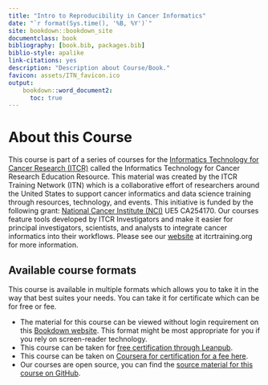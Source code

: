 ```yaml
---
title: "Intro to Reproducibility in Cancer Informatics"
date: "`r format(Sys.time(), '%B, %Y')`"
site: bookdown::bookdown_site
documentclass: book
bibliography: [book.bib, packages.bib]
biblio-style: apalike
link-citations: yes
description: "Description about Course/Book."
favicon: assets/ITN_favicon.ico
output:
    bookdown::word_document2:
      toc: true
---
```


# About this Course {-}

This course is part of a series of courses for the [Informatics Technology for Cancer Research (ITCR)](https://itcr.cancer.gov/) called the Informatics Technology for Cancer Research Education Resource. This material was created by the ITCR Training Network (ITN)  which is a collaborative effort of researchers around the United States to support cancer informatics and data science training through resources, technology, and events. This initiative is funded by the following grant:  [National Cancer Institute (NCI)](https://www.cancer.gov/)  UE5 CA254170. Our courses feature tools developed by ITCR Investigators and make it easier for principal investigators, scientists, and analysts to integrate cancer informatics into their workflows. Please see our [website](https://www.itcrtraining.org){target="_blank"} at itcrtraining.org for more information.

## Available course formats

This course is available in multiple formats which allows you to take it in the way that best suites your needs. You can take it for certificate which can be for free or fee.

- The material for this course can be viewed without login requirement on this [Bookdown website](https://jhudatascience.org/Reproducibility_in_Cancer_Informatics/). This format might be most appropriate for you if you rely on screen-reader technology.
- This course can be taken for [free certification through Leanpub](https://leanpub.com/universities/courses/jhu/intro-to-reproducibility-in-cancer-informatics).
- This course can be taken on [Coursera for certification for a fee here](https://www.coursera.org/learn/intro-reproducibility-cancer-informatics).
- Our courses are open source, you can find the [source material for this course on GitHub](https://github.com/jhudsl/Reproducibility_in_Cancer_Informatics).
